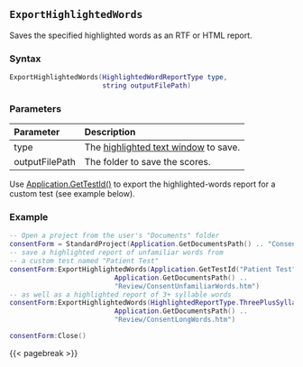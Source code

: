 ## `ExportHighlightedWords` {#standard-exporthighlightedwords}

Saves\index{Highlighted reports!exporting} the specified highlighted words as an RTF or HTML report.

### Syntax {-}

``` .lua
ExportHighlightedWords(HighlightedWordReportType type,
                       string outputFilePath)
```

### Parameters {-}

**Parameter** | **Description**
| :-- | :-- |
type | The [highlighted text window](#highlightedreporttype) to save.
outputFilePath | The folder to save the scores.

::: {.notesection data-latex=""}
Use [Application.GetTestId()](#gettestid) to export the highlighted-words report for a custom test (see example below).
:::

### Example {-}

``` .lua
-- Open a project from the user's "Documents" folder
consentForm = StandardProject(Application.GetDocumentsPath() .. "Consent Form.rsp")
-- save a highlighted report of unfamiliar words from
-- a custom test named "Patient Test"
consentForm:ExportHighlightedWords(Application.GetTestId("Patient Test"),
                          Application.GetDocumentsPath() ..
                          "Review/ConsentUnfamiliarWords.htm")
-- as well as a highlighted report of 3+ syllable words
consentForm:ExportHighlightedWords(HighlightedReportType.ThreePlusSyllableHighlightedWords,
                          Application.GetDocumentsPath() ..
                          "Review/ConsentLongWords.htm")

consentForm:Close()
```

{{< pagebreak >}}



